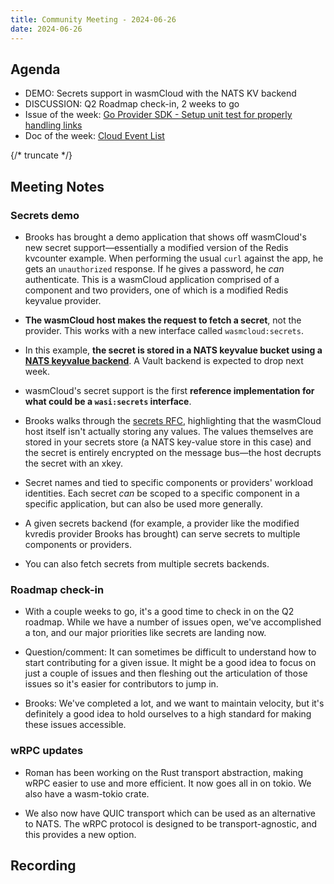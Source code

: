 ```yaml
---
title: Community Meeting - 2024-06-26
date: 2024-06-26
---
```


## Agenda

- DEMO: Secrets support in wasmCloud with the NATS KV backend
- DISCUSSION: Q2 Roadmap check-in, 2 weeks to go
- Issue of the week: [Go Provider SDK - Setup unit test for properly handling links](https://github.com/wasmCloud/provider-sdk-go/issues/22)
- Doc of the week: [Cloud Event List](https://wasmcloud.com/docs/reference/cloud-event-list)

{/* truncate */}

## Meeting Notes

### Secrets demo

- Brooks has brought a demo application that shows off wasmCloud's new secret support&mdash;essentially a modified version of the Redis kvcounter example. When performing the usual `curl` against the app, he gets an `unauthorized` response. If he gives a password, he _can_ authenticate. This is a wasmCloud application comprised of a component and two providers, one of which is a modified Redis keyvalue provider.

- **The wasmCloud host makes the request to fetch a secret**, not the provider. This works with a new interface called `wasmcloud:secrets`.

- In this example, **the secret is stored in a NATS keyvalue bucket using a [NATS keyvalue backend](https://github.com/wasmCloud/wasmCloud/tree/main/crates/secrets-nats-kv)**. A Vault backend is expected to drop next week.

- wasmCloud's secret support is the first **reference implementation for what could be a `wasi:secrets` interface**.

- Brooks walks through the [secrets RFC](https://github.com/wasmCloud/wasmCloud/issues/2190), highlighting that the wasmCloud host itself isn't actually storing any values. The values themselves are stored in your secrets store (a NATS key-value store in this case) and the secret is entirely encrypted on the message bus&mdash;the host decrupts the secret with an xkey.

- Secret names and tied to specific components or providers' workload identities. Each secret _can_ be scoped to a specific component in a specific application, but can also be used more generally.

- A given secrets backend (for example, a provider like the modified kvredis provider Brooks has brought) can serve secrets to multiple components or providers.

- You can also fetch secrets from multiple secrets backends.

### Roadmap check-in

- With a couple weeks to go, it's a good time to check in on the Q2 roadmap. While we have a number of issues open, we've accomplished a ton, and our major priorities like secrets are landing now.

- Question/comment: It can sometimes be difficult to understand how to start contributing for a given issue. It might be a good idea to focus on just a couple of issues and then fleshing out the articulation of those issues so it's easier for contributors to jump in.

- Brooks: We've completed a lot, and we want to maintain velocity, but it's definitely a good idea to hold ourselves to a high standard for making these issues accessible.

### wRPC updates

- Roman has been working on the Rust transport abstraction, making wRPC easier to use and more efficient. It now goes all in on tokio. We also have a wasm-tokio crate.

- We also now have QUIC transport which can be used as an alternative to NATS. The wRPC protocol is designed to be transport-agnostic, and this provides a new option.

## Recording

<YouTube url="https://www.youtube.com/watch?v=yWqGNpzCCBk" />
